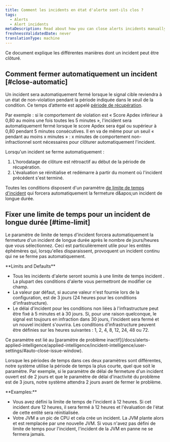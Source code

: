 ```yaml
---
title: Comment les incidents en état d'alerte sont-ils clos ?
tags:
  - Alerts
  - Alert incidents
metaDescription: Read about how you can close alerts incidents manually and automatically.
freshnessValidatedDate: never
translationType: machine
---
```


Ce document explique les différentes manières dont un incident peut être clôturé.

## Comment fermer automatiquement un incident [#close-automatic]

Un incident sera automatiquement fermé lorsque le signal cible reviendra à un état de non-violation pendant la période indiquée dans le seuil de la condition. Ce temps d’attente est appelé [période de récupération](/docs/using-new-relic/welcome-new-relic/get-started/glossary#recovery-period).

Par exemple : si le comportement de violation est « Score Apdex inférieur à 0,80 au moins une fois toutes les 5 minutes », l'incident sera automatiquement fermé lorsque le score Apdex sera égal ou supérieur à 0,80 pendant 5 minutes consécutives. Il en va de même pour un seuil « pendant au moins x minutes » : x minutes de comportement non-infractionnel sont nécessaires pour clôturer automatiquement l'incident.

Lorsqu'un incident se ferme automatiquement :

1. L'horodatage de clôture est rétroactif au début de la période de récupération.
2. L'évaluation se réinitialise et redémarre à partir du moment où l'incident précédent s'est terminé.

Toutes les conditions disposent d'un paramètre [de limite de temps d'incident](#time-limit) qui forcera automatiquement la fermeture d&amp;apos;un incident de longue durée.

## Fixer une limite de temps pour un incident de longue durée [#time-limit]

Le paramètre de limite de temps d'incident forcera automatiquement la fermeture d'un incident de longue durée après le nombre de jours/heures que vous sélectionnez. Ceci est particulièrement utile pour les entités éphémères qui, lorsqu'elles disparaissent, provoquent un incident continu qui ne se ferme pas automatiquement.

<DNT>
  **Limits and Defaults**
</DNT>

* Tous les incidents d'alerte seront soumis à une limite de temps incident . La plupart des conditions d'alerte vous permettront de modifier ce champ.
* La valeur par défaut, si aucune valeur n'est fournie lors de la configuration, est de 3 jours (24 heures pour les conditions d'infrastructure).
* Le délai d'incident pour les conditions non liées à l'infrastructure peut être fixé à 5 minutes et à 30 jours. Si, pour une raison quelconque, le signal est toujours en infraction dans 30 jours, l'incident sera fermé et un nouvel incident s'ouvrira. Les conditions d'infrastructure peuvent être définies sur les heures suivantes : 1, 2, 4, 8, 12, 24, 48 ou 72.

<Callout variant="tip">
  Ce paramètre est lié au [paramètre de problème inactif](/docs/alerts-applied-intelligence/applied-intelligence/incident-intelligence/user-settings/#auto-close-issue-window).

  Lorsque les périodes de temps dans ces deux paramètres sont différentes, notre système utilise la période de temps la plus courte, quel que soit le paramètre. Par exemple, si le paramètre de délai de fermeture d'un incident ouvert est de 2 jours et que le paramètre de délai d'inactivité du problème est de 3 jours, notre système attendra 2 jours avant de fermer le problème.
</Callout>

<DNT>
  **Examples:**
</DNT>

* Vous avez défini la limite de temps de l'incident à 12 heures. Si cet incident dure 12 heures, il sera fermé à 12 heures et l'évaluation de l'état de cette entité sera réinitialisée.
* Votre JVM a un pic de CPU et cela crée un incident. La JVM plante alors et est remplacée par une nouvelle JVM. Si vous n'avez pas défini de limite de temps pour l'incident, l'incident de la JVM en panne ne se fermera jamais.
